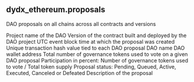 ## dydx_ethereum.proposals 
DAO proposals on all chains across all contracts and versions


<ParamField path="blockchain">

</ParamField>
<ParamField path="project">
Project name of the DAO
</ParamField>
<ParamField path="version">
Version of the contract built and deployed by the DAO project
</ParamField>
<ParamField path="created_at">
UTC event block time at which the proposal was created
</ParamField>
<ParamField path="tx_hash">
Unique transaction hash value tied to each DAO proposal
</ParamField>
<ParamField path="dao_name">
DAO name
</ParamField>
<ParamField path="dao_address">
DAO wallet address
</ParamField>
<ParamField path="proposal_id">

</ParamField>
<ParamField path="votes_for">

</ParamField>
<ParamField path="votes_against">

</ParamField>
<ParamField path="votes_total">
Total number of governance tokens used to vote on a given DAO proposal
</ParamField>
<ParamField path="number_of_voters">

</ParamField>
<ParamField path="participation">
Participation in percent: Number of governance tokens used to vote / Total token supply
</ParamField>
<ParamField path="status">
Proposal status: Pending, Queued, Active, Executed, Canceled or Defeated
</ParamField>
<ParamField path="description">
Description of the proposal
</ParamField>
